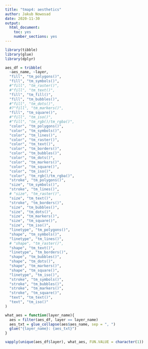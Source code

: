 ```yaml
---
title: "tmap4: aesthetics"
author: Jakub Nowosad
date: 2020-11-30
output: 
  html_document: 
    toc: yes
    number_sections: yes
---
```


```r
library(tibble)
library(glue)
library(dplyr)

aes_df = tribble(
  ~aes_name, ~layer,
  "fill", "tm_polygons()",
  "fill", "tm_symbols()",
  #"fill", "tm_raster()",
  #"fill", "tm_text()",
  "fill", "tm_fill()",
  "fill", "tm_bubbles()",
  #"fill", "tm_dots()",
  #?"fill", "tm_markers()",
  "fill", "tm_square()",
  #"fill", "tm_iso()",
  #"fill", "tm_rgb()/tm_rgba()",
  "color", "tm_polygons()",
  "color", "tm_symbols()",
  "color", "tm_lines()",
  "color", "tm_raster()",
  "color", "tm_text()",
  "color", "tm_borders()",
  "color", "tm_bubbles()",
  "color", "tm_dots()",
  "color", "tm_markers()",
  "color", "tm_square()",
  "color", "tm_iso()",
  "color", "tm_rgb()/tm_rgba()",
  "stroke", "tm_polygons()",
  "size", "tm_symbols()",
  "stroke", "tm_lines()",
  # "size", "tm_raster()",
  "size", "tm_text()",
  "stroke", "tm_borders()",
  "size", "tm_bubbles()",
  "size", "tm_dots()",
  "size", "tm_markers()",
  "size", "tm_square()",
  "size", "tm_iso()",
  "linetype", "tm_polygons()",
  "shape", "tm_symbols()",
  "linetype", "tm_lines()",
  # "shape", "tm_raster()",
  "shape", "tm_text()",
  "linetype", "tm_borders()",
  "shape", "tm_bubbles()",
  "shape", "tm_dots()",
  "shape", "tm_markers()",
  "shape", "tm_square()",
  "linetype", "tm_iso()",
  "stroke", "tm_symbols()",
  "stroke", "tm_bubbles()",
  "stroke", "tm_markers()",
  "stroke", "tm_square()",
  "text", "tm_text()",
  "text", "tm_iso()"
)

what_aes = function(layer_name){
  aes = filter(aes_df, layer == layer_name)
  aes_txt = glue_collapse(aes$aes_name, sep = ", ")
  glue("{layer_name}: {aes_txt}")
}
```

```r
vapply(unique(aes_df$layer), what_aes, FUN.VALUE = character(1))
```

<!-- also aes (?): -->
<!-- alpha? -->
<!-- colorNA? -->

<!-- raster color vs fill -->

<!-- tm_dots -->
<!-- shape? (if so - fill?) -->

<!-- text: -->
<!-- family -->
<!-- fontface -->
<!-- angle -->

<!-- tm_iso vs tm_text + tm_lines? -->